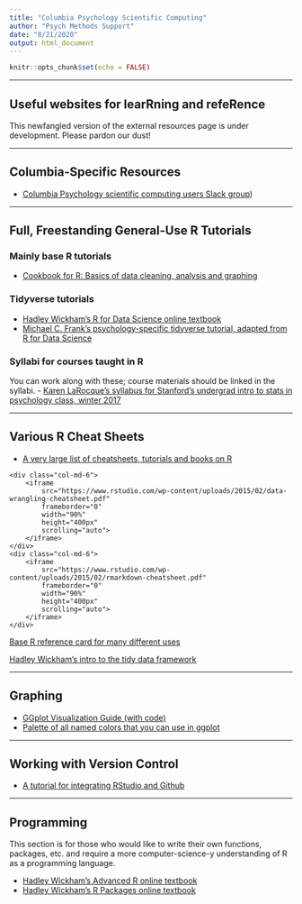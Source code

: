 ```yaml
---
title: "Columbia Psychology Scientific Computing"
author: "Psych Methods Support"
date: "8/21/2020"
output: html_document
---
```


```r
knitr::opts_chunk$set(echo = FALSE)
```

---

## Useful websites for learRning and refeRence

This newfangled version of the external resources page is under development. Please pardon our dust!

---

## Columbia-Specific Resources

- [Columbia Psychology scientific computing users Slack group](https://join.slack.com/t/cu-psych-r-users/shared_invite/enQtMjk5MTExNjkxOTkwLTY2MjJkMGY1ZmU1MzM0ZTA0NTM2ZDJjZjFjMzU4YmRjZDJiMWQyMjJkMzVkMjc0YTE0OTg4ZmU2NjdlYzZiNjk){target="_blank"})

---

## Full, Freestanding General-Use R Tutorials

### Mainly base R tutorials

- [Cookbook for R: Basics of data cleaning, analysis and graphing](http://www.cookbook-r.com/){target="_blank"}

### Tidyverse tutorials

- [Hadley Wickham's R for Data Science online textbook](http://r4ds.had.co.nz/){target="_blank"}
- [Michael C. Frank's psychology-specific tidyverse tutorial, adapted from R for Data Science](https://github.com/mcfrank/tidyverse-tutorial/blob/master/tidyverse_tutorial.Rmd){target="_blank"}

### Syllabi for courses taught in R

You can work along with these; course materials should be linked in the syllabi.
- [Karen LaRocque's syllabus for Stanford's undergrad intro to stats in psychology class, winter 2017](http://web.stanford.edu/class/psych10/schedule/index.html){target="_blank"}

---

## Various R Cheat Sheets

- [A very large list of cheatsheets, tutorials and books on R](https://paulvanderlaken.com/2017/08/10/r-resources-cheatsheets-tutorials-books/){target="_blank"}

<div class="row">
    <div class="col-md-6">
        <iframe
            src="https://www.rstudio.com/wp-content/uploads/2015/02/data-wrangling-cheatsheet.pdf"
            frameborder="0"
            width="90%"
            height="400px"
            scrolling="auto">
        </iframe>
    </div>
    <div class="col-md-6">
        <iframe
            src="https://www.rstudio.com/wp-content/uploads/2015/02/rmarkdown-cheatsheet.pdf"
            frameborder="0"
            width="90%"
            height="400px"
            scrolling="auto">
        </iframe>
    </div>
</div>

[Base R reference card for many different uses](https://cran.r-project.org/doc/contrib/Short-refcard.pdf){target="_blank"}

[Hadley Wickham's intro to the tidy data framework](https://vita.had.co.nz/papers/tidy-data.pdf){target="_blank"}

---

## Graphing

- [GGplot Visualization Guide (with code)](http://r-statistics.co/Top50-Ggplot2-Visualizations-MasterList-R-Code.html){target="_blank"}
- [Palette of all named colors that you can use in ggplot](http://sape.inf.usi.ch/quick-reference/ggplot2/colour){target="_blank"}

---

## Working with Version Control

- [A tutorial for integrating RStudio and Github](http://happygitwithr.com/){target="_blank"}

---

## Programming

This section is for those who would like to write their own functions, packages, etc. and require a more computer-science-y understanding of R as a programming language.

- [Hadley Wickham's Advanced R online textbook](http://adv-r.had.co.nz/){target="_blank"}
- [Hadley Wickham's R Packages online textbook](http://r-pkgs.had.co.nz/){target="_blank"}
